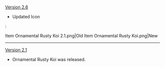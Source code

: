 {{Change History/Header}}
[[Version 2.6]]
* Updated Icon
:<gallery>
Item Ornamental Rusty Koi 2.1.png|Old
Item Ornamental Rusty Koi.png|New
</gallery>
----
[[Version 2.1]]
* Ornamental Rusty Koi was released.